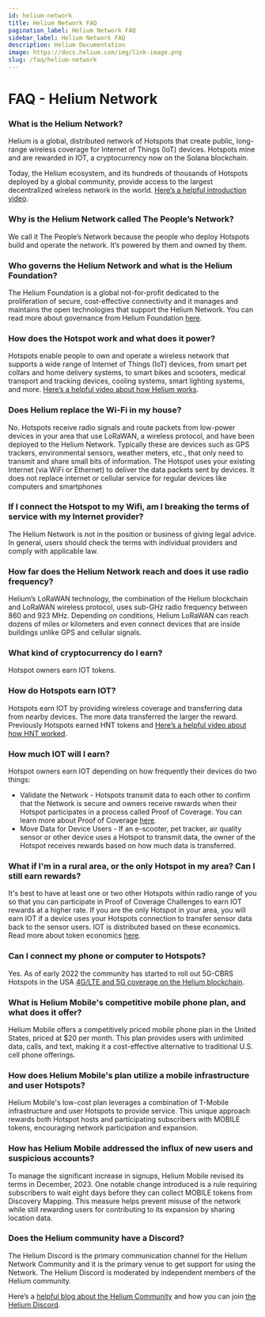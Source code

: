 ```yaml
---
id: helium-network
title: Helium Network FAQ
pagination_label: Helium Network FAQ
sidebar_label: Helium Network FAQ
description: Helium Documentation
image: https://docs.helium.com/img/link-image.png
slug: /faq/helium-network
---
```



# FAQ - Helium Network

<LegacyContentBanner />

### What is the Helium Network?

Helium is a global, distributed network of Hotspots that create public, long-range wireless coverage
for Internet of Things (IoT) devices. Hotspots mine and are rewarded in IOT, a cryptocurrency now on
the Solana blockchain.

Today, the Helium ecosystem, and its hundreds of thousands of Hotspots deployed by a global
community, provide access to the largest decentralized wireless network in the world.
[Here’s a helpful introduction video](https://youtu.be/Vx9YyS7-d3g).

### Why is the Helium Network called The People’s Network?

We call it The People’s Network because the people who deploy Hotspots build and operate the
network. It’s powered by them and owned by them.

### Who governs the Helium Network and what is the Helium Foundation?

The Helium Foundation is a global not-for-profit dedicated to the proliferation of secure,
cost-effective connectivity and it manages and maintains the open technologies that support the
Helium Network. You can read more about governance from Helium Foundation
[here](https://helium.foundation).

### How does the Hotspot work and what does it power?

Hotspots enable people to own and operate a wireless network that supports a wide range of Internet
of Things (IoT) devices, from smart pet collars and home delivery systems, to smart bikes and
scooters, medical transport and tracking devices, cooling systems, smart lighting systems, and more.
[Here’s a helpful video about how Helium works](https://www.youtube.com/watch?v=67aQeZTaqNY).

### Does Helium replace the Wi-Fi in my house?

No. Hotspots receive radio signals and route packets from low-power devices in your area that use
LoRaWAN, a wireless protocol, and have been deployed to the Helium Network. Typically these are
devices such as GPS trackers, environmental sensors, weather meters, etc., that only need to
transmit and share small bits of information. The Hotspot uses your existing Internet (via WiFi or
Ethernet) to deliver the data packets sent by devices. It does not replace internet or cellular
service for regular devices like computers and smartphones

### If I connect the Hotspot to my Wifi, am I breaking the terms of service with my Internet provider?

The Helium Network is not in the position or business of giving legal advice. In general, users
should check the terms with individual providers and comply with applicable law.

### How far does the Helium Network reach and does it use radio frequency?

Helium’s LoRaWAN technology, the combination of the Helium blockchain and LoRaWAN wireless protocol,
uses sub-GHz radio frequency between 860 and 923 MHz. Depending on conditions, Helium LoRaWAN can
reach dozens of miles or kilometers and even connect devices that are inside buildings unlike GPS
and cellular signals.

### What kind of cryptocurrency do I earn?

Hotspot owners earn IOT tokens.

### How do Hotspots earn IOT?

Hotspots earn IOT by providing wireless coverage and transferring data from nearby devices. The more
data transferred the larger the reward. Previously Hotspots earned HNT tokens and
[Here’s a helpful video about how HNT worked](https://www.youtube.com/watch?v=B0JOB88MHSI).

### How much IOT will I earn?

Hotspot owners earn IOT depending on how frequently their devices do two things:

- Validate the Network - Hotspots transmit data to each other to confirm that the Network is secure
  and owners receive rewards when their Hotspot participates in a process called Proof of Coverage.
  You can learn more about Proof of Coverage [here](/iot/proof-of-coverage).
- Move Data for Device Users - If an e-scooter, pet tracker, air quality sensor or other device uses
  a Hotspot to transmit data, the owner of the Hotspot receives rewards based on how much data is
  transferred.

### What if I'm in a rural area, or the only Hotspot in my area? Can I still earn rewards?

It's best to have at least one or two other Hotspots within radio range of you so that you can
participate in Proof of Coverage Challenges to earn IOT rewards at a higher rate. If you are the
only Hotspot in your area, you will earn IOT if a device uses your Hotspots connection to transfer
sensor data back to the sensor users. IOT is distributed based on these economics. Read more about
token economics [here](https://www.helium.com/token).

### Can I connect my phone or computer to Hotspots?

Yes. As of early 2022 the community has started to roll out 5G-CBRS Hotspots in the USA
[4G/LTE and 5G coverage on the Helium blockchain](https://www.helium.com/5G).

### What is Helium Mobile's competitive mobile phone plan, and what does it offer?

Helium Mobile offers a competitively priced mobile phone plan in the United States, priced at $20 per month. This plan provides users with unlimited data, calls, and text, making it a cost-effective alternative to traditional U.S. cell phone offerings.

### How does Helium Mobile's plan utilize a mobile infrastructure and user Hotspots?

Helium Mobile's low-cost plan leverages a combination of T-Mobile infrastructure and user Hotspots to provide service. This unique approach rewards both Hotspot hosts and participating subscribers with MOBILE tokens, encouraging network participation and expansion.

### How has Helium Mobile addressed the influx of new users and suspicious accounts?

To manage the significant increase in signups, Helium Mobile revised its terms in December, 2023. One notable change introduced is a rule requiring subscribers to wait eight days before they can collect MOBILE tokens from Discovery Mapping. This measure helps prevent misuse of the network while still rewarding users for contributing to its expansion by sharing location data.

### Does the Helium community have a Discord?

The Helium Discord is the primary communication channel for the Helium Network Community and it is
the primary venue to get support for using the Network. The Helium Discord is moderated by
independent members of the Helium community.

Here’s a [helpful blog about the Helium Community](/governance) and how you can join
[the Helium Discord](https://discord.gg/helium).
